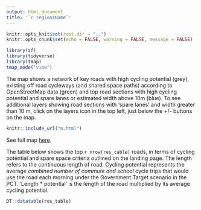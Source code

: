 ```yaml
---
output: html_document
title: '`r region$Name`'
---
```


```r
knitr::opts_knit$set(root.dir = "..")
knitr::opts_chunk$set(echo = FALSE, warning = FALSE, message = FALSE)
```

```r
library(sf)
library(tidyverse)
library(tmap)
tmap_mode("view")
```

The map shows a network of key roads with high cycling potential (grey), existing off road cycleways (and shared space paths) according to OpenStreetMap data (green) and top road sections with high cycling potential and spare lanes or estimated width above 10m (blue).
To see additional layers showing road sections with 'spare lanes' and width greater than 10 m, click on the layers icon in the top left, just below the +/- buttons on the map.

```r
knitr::include_url("m.html")
```

See full map [here](m.html).

The table below shows the top `r nrow(res_table)` roads, in terms of cycling potential and spare space criteria outlined on the landing page.
The length refers to the continuous length of road.
Cycling potential represents the average *combined number of commute and school* cycle trips that would use the road each morning under the Government Target scenario in the PCT.
'Length * potential' is the length of the road multiplied by its average cycling potential.

```r
DT::datatable(res_table)
```

